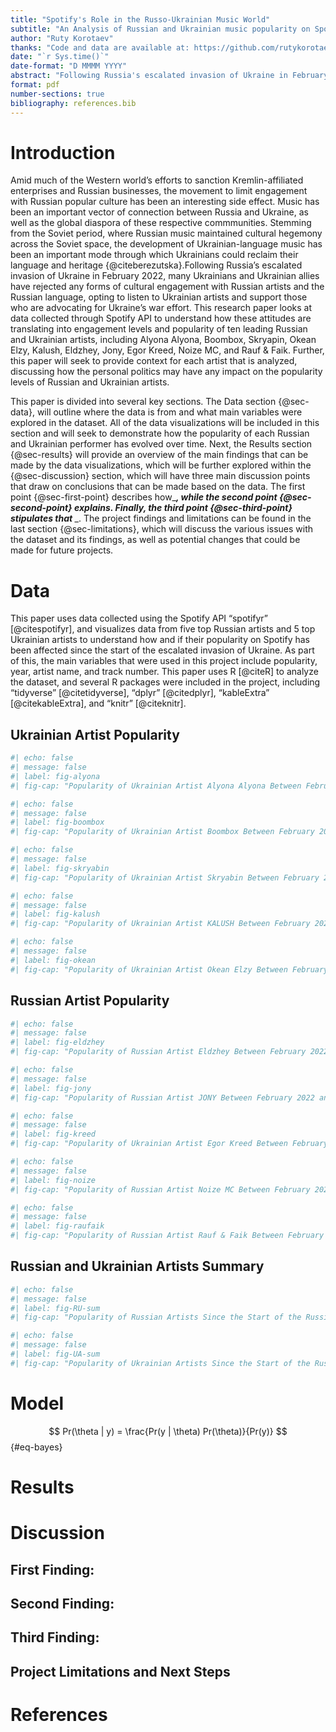 ```yaml
---
title: "Spotify's Role in the Russo-Ukrainian Music World"
subtitle: "An Analysis of Russian and Ukrainian music popularity on Spotify following the 2022 Russian invasion of Ukraine"
author: "Ruty Korotaev"
thanks: "Code and data are available at: https://github.com/rutykorotaev/finalpaper"
date: "`r Sys.time()`"
date-format: "D MMMM YYYY"
abstract: "Following Russia's escalated invasion of Ukraine in February 2022, countries across the West and around the world have sought to end business dealings with Russian companies and boycott pro-Russian public figures, while making efforts to increase support for Ukraine. This widespread effort has gone from the highest levesl of business and government, to individuals opting to stop purchasing Russian goods and not engaging with Russian popular culture, including musicians. This report uses data collected from Spotify APIs to understand how  the popularity of 10 top Russian and Ukrainian musicians has been affected by the ongoing violence. Among the key findings is that ____."
format: pdf
number-sections: true
bibliography: references.bib
---
```


# Introduction

Amid much of the Western world's efforts to sanction Kremlin-affiliated enterprises and Russian businesses, the movement to limit engagement with Russian popular culture has been an interesting side effect. Music has been an important vector of connection between Russia and Ukraine, as well as the global diaspora of these respective commmunities. Stemming from the Soviet period, where Russian music maintained cultural hegemony across the Soviet space, the development of Ukrainian-language music has been an important mode through which Ukrainians could reclaim their language and heritage {@citeberezutska}.Following Russia's escalated invasion of Ukraine in February 2022, many Ukrainians and Ukrainian allies have rejected any forms of cultural engagement with Russian artists and the Russian language, opting to listen to Ukrainian artists and support those who are advocating for Ukraine's war effort. This research paper looks at data collected through Spotify API to understand how these attitudes are translating into engagement levels and popularity of ten leading Russian and Ukrainian artists, including Alyona Alyona, Boombox, Skryapin, Okean Elzy, Kalush, Eldzhey, Jony, Egor Kreed, Noize MC, and Rauf & Faik. Further, this paper will seek to provide context for each artist that is analyzed, discussing how the personal politics may have any impact on the popularity levels of Russian and Ukrainian artists.

This paper is divided into several key sections. The Data section {@sec-data}, will outline where the data is from and what main variables were explored in the dataset. All of the data visualizations will be included in this section and will seek to demonstrate how the popularity of each Russian and Ukrainian performer has evolved over time. Next, the Results section {@sec-results} will provide an overview of the main findings that can be made by the data visualizations, which will be further explored within the {@sec-discussion} section, which will have three main discussion points that draw on conclusions that can be made based on the data. The first point {@sec-first-point} describes how____, while the second point {@sec-second-point} explains. Finally, the third point {@sec-third-point} stipulates that ____. The project findings and limitations can be found in the last section {@sec-limitations}, which will discuss the various issues with the dataset and its findings, as well as potential changes that could be made for future projects. 

# Data {#sec-data}

This paper uses data collected using the Spotify API "spotifyr" [@citespotifyr], and visualizes data from five top Russian artists and 5 top Ukrainian artists to understand how and if their popularity on Spotify has been affected since the start of the escalated invasion of Ukraine. As part of this, the main variables that were used in this project include popularity, year, artist name, and track number. This paper uses R [@citeR] to analyze the dataset, and several R packages were included in the project, including "tidyverse" [@citetidyverse], "dplyr" [@citedplyr], "kableExtra" [@citekableExtra], and "knitr" [@citeknitr].

## Ukrainian Artist Popularity

```r
#| echo: false
#| message: false
#| label: fig-alyona
#| fig-cap: "Popularity of Ukrainian Artist Alyona Alyona Between February 2022 and October 2022"


```

```r
#| echo: false
#| message: false
#| label: fig-boombox
#| fig-cap: "Popularity of Ukrainian Artist Boombox Between February 2022 and October 2022"
```

```r
#| echo: false
#| message: false
#| label: fig-skryabin
#| fig-cap: "Popularity of Ukrainian Artist Skryabin Between February 2022 and October 2022"
```

```r
#| echo: false
#| message: false
#| label: fig-kalush
#| fig-cap: "Popularity of Ukrainian Artist KALUSH Between February 2022 and October 2022"
```

```r
#| echo: false
#| message: false
#| label: fig-okean
#| fig-cap: "Popularity of Ukrainian Artist Okean Elzy Between February 2022 and October 2022"
```

## Russian Artist Popularity

```r
#| echo: false
#| message: false
#| label: fig-eldzhey
#| fig-cap: "Popularity of Russian Artist Eldzhey Between February 2022 and October 2022"
```

```r
#| echo: false
#| message: false
#| label: fig-jony
#| fig-cap: "Popularity of Russian Artist JONY Between February 2022 and October 2022"
```

```r
#| echo: false
#| message: false
#| label: fig-kreed
#| fig-cap: "Popularity of Ukrainian Artist Egor Kreed Between February 2022 and October 2022"
```

```r
#| echo: false
#| message: false
#| label: fig-noize
#| fig-cap: "Popularity of Russian Artist Noize MC Between February 2022 and October 2022"
```

```r
#| echo: false
#| message: false
#| label: fig-raufaik
#| fig-cap: "Popularity of Russian Artist Rauf & Faik Between February 2022 and October 2022"
```

## Russian and Ukrainian Artists Summary

```r
#| echo: false
#| message: false
#| label: fig-RU-sum
#| fig-cap: "Popularity of Russian Artists Since the Start of the Russian Invasion of Ukraine"
```

```r
#| echo: false
#| message: false
#| label: fig-UA-sum
#| fig-cap: "Popularity of Ukrainian Artists Since the Start of the Russian Invasion of Ukraine"
```


# Model {#sec-model}

$$
Pr(\theta | y) = \frac{Pr(y | \theta) Pr(\theta)}{Pr(y)}
$$ {#eq-bayes}


# Results {#sec-results}

# Discussion {#sec-discussion}

## First Finding:  {#sec-first-point}

## Second Finding: {#sec-second-point}

## Third Finding: {#sec-third-point}

## Project Limitations and Next Steps {#sec-limitations}

\newpage

# References


